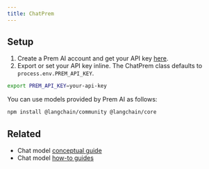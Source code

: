 ```yaml
---
title: ChatPrem
---
```


## Setup

1. Create a Prem AI account and get your API key [here](https://studio.premai.io/sign-up).
2. Export or set your API key inline. The ChatPrem class defaults to `process.env.PREM_API_KEY`.

```bash
export PREM_API_KEY=your-api-key
```

You can use models provided by Prem AI as follows:


<IntegrationInstallTooltip/>

```bash npm
npm install @langchain/community @langchain/core
```


<IntegrationPremai />

## Related

- Chat model [conceptual guide](/oss/concepts/chat_models)
- Chat model [how-to guides](/oss/how-to/#chat-models)
